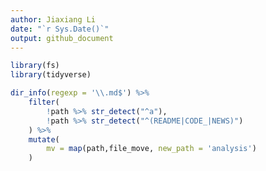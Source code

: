 ```yaml
---
author: Jiaxiang Li
date: "`r Sys.Date()`"
output: github_document
---
```


```r
library(fs)
library(tidyverse)
```

```r
dir_info(regexp = '\\.md$') %>% 
    filter(
        !path %>% str_detect("^a"),
        !path %>% str_detect("^(README|CODE_|NEWS)")
    ) %>% 
    mutate(
        mv = map(path,file_move, new_path = 'analysis')
    )
```
